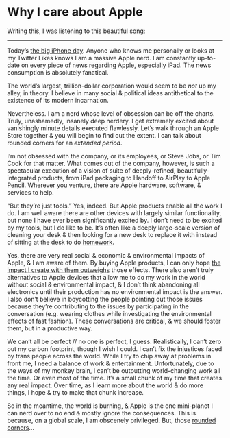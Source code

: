 
# Why I care about Apple

Writing this, I was listening to this beautiful song:

<Embed url="https://song.link/us/i/1476046881" />

---

Today’s [the big iPhone day](https://www.apple.com/apple-events/). Anyone who knows me personally or looks at my Twitter Likes knows I am a massive Apple nerd. I am constantly up-to-date on every piece of news regarding Apple, especially iPad. The news consumption is absolutely fanatical.

The world’s largest, trillion-dollar corporation would seem to be _not_ up my alley, in theory. I believe in many social & political ideas antithetical to the existence of its modern incarnation.

Nevertheless. I am a nerd whose level of obsession can be off the charts. Truly, unashamedly, insanely deep nerdery. I get extremely excited about vanishingly minute details executed flawlessly. Let’s walk through an Apple Store together & you will begin to find out the extent. I can talk about rounded corners for an _extended period_.

I’m not obsessed with the company, or its employees, or Steve Jobs, or Tim Cook for that matter. What comes out of the company, however, is such a spectacular execution of a vision of suite of deeply-refined, beautifully-integrated products, from iPad packaging to Handoff to AirPlay to Apple Pencil. Wherever you venture, there are Apple hardware, software, & services to help.

“But they’re just tools.” Yes, indeed. But Apple products enable all the work I do. I am well aware there are other devices with largely similar functionality, but none I have ever been significantly excited by. I don’t need to be excited by my tools, but I do like to be. It’s often like a deeply large-scale version of cleaning your desk & then looking for a new desk to replace it with instead of sitting at the desk to do [homework](https://ima.lachlanjc.me).

Yes, there are very real social & economic & environmental impacts of Apple, & I am aware of them. By buying Apple products, I can only hope [the impact I create with them outweighs](/2018-11-04_macbook_pro/) those effects. There also aren’t truly alternatives to Apple devices that allow me to do my work in the world without social & environmental impact, & I don’t think abandoning all electronics until their production has no environmental impact is the answer. I also don’t believe in boycotting the people pointing out those issues because they’re contributing to the issues by participating in the conversation (e.g. wearing clothes while investigating the environmental effects of fast fashion). These conversations are critical, & we should foster them, but in a productive way.

We can’t all be perfect // no one is perfect, I guess. Realistically, I can’t zero out my carbon footprint, though I wish I could. I can’t fix the injustices faced by trans people across the world. While I try to chip away at problems in front me, I need a balance of work & entertainment. Unfortunately, due to the ways of my monkey brain, I can’t be outputting world-changing work all the time. Or even most of the time. It’s a small chunk of my time that creates any real impact. Over time, as I learn more about the world & do more things, I hope & try to make that chunk increase.

So in the meantime, the world is burning, & Apple is the one mini-planet I can nerd over to no end & mostly ignore the consequences. This is because, on a global scale, I am obscenely privileged. But, those [rounded corners](https://en.wikipedia.org/wiki/Squircle)…
